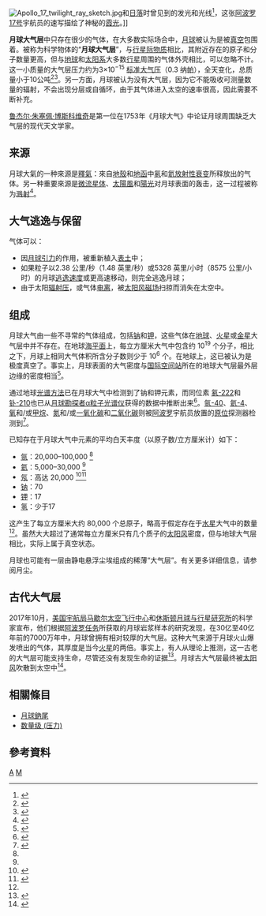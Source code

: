 [[File:Apollo_17_twilight_ray_sketch.jpg|thumb]]和[[日落|日落]]时曾见到的发光和光线<ref>{{cite web |url=https://science.nasa.gov/science-news/science-at-nasa/2005/07dec_moonstorms/ |title=Moon Storms |publisher=[[NASA|NASA]] |first1=Trudy E. |last1=Bell |first2=Tony |last2=Phillips |date=7 December 2005 |access-date=2021-10-15 |archive-date=2013-09-12 |archive-url=https://web.archive.org/web/20130912092057/http://science.nasa.gov/science-news/science-at-nasa/2005/07dec_moonstorms/ |dead-url=no }}</ref>，这张[[阿波罗17号|阿波罗17号]]宇航员的速写描绘了神秘的[[云隙光|霞光]]。]]

'''月球大气层'''中只存在很少的气体，在大多数实际场合中，[[月球|月球]]被认为是被[[真空|真空]]包围着。被称为科学物体的“'''月球大气层'''”，与[[行星际物质|行星际物质]]相比，其附近存在的原子和分子数量更高，但与[[地球|地球]]和[[太阳系|太阳系]]大多数[[行星|行星]]周围的气体外壳相比，可以忽略不计。这一小质量的大气层压力约为3×10<sup>−15</sup> [[标准大气压|标准大气压]]（0.3 纳[[帕斯卡|帕]]），全天变化，总质量小于10公吨<ref name="moon-faq">{{cite web |url=http://nssdc.gsfc.nasa.gov/planetary/factsheet/moonfact.html |title=Moon Fact Sheet |publisher=NASA |first=David R. |last=Williams |access-date=16 November 2016 |archive-date=2008-12-16 |archive-url=https://web.archive.org/web/20081216140757/http://nssdc.gsfc.nasa.gov/planetary/factsheet/moonfact.html |dead-url=no }}</ref><ref>{{cite book |chapter-url=http://settlement.arc.nasa.gov/75SummerStudy/5appendJ.html |chapter=Chapter 5, Appendix J: Impact Upon Lunar Atmosphere |title=Space Settlements: A Design Study |publisher=NASA |editor1-first=Richard D. |editor1-last=Johnson |editor2-first=Charles |editor2-last=Holbrow |first=Ruth |last=Globus |date=1977 |id=NASA SP-413 |access-date=2021-10-15 |archive-date=2010-05-31 |archive-url=https://web.archive.org/web/20100531205037/http://settlement.arc.nasa.gov/75SummerStudy/5appendJ.html |dead-url=no }}</ref>。另一方面，月球被认为没有大气层，因为它不能吸收可测量数量的辐射，不会出现分层或自循环，由于其气体进入太空的速率很高，因此需要不断补充。

[[鲁杰尔·朱塞佩·博斯科维奇|鲁杰尔·朱塞佩·博斯科维奇]]是第一位在1753年《月球大气》中论证月球周围缺乏大气层的现代天文学家。

==来源==
月球大氣的一种來源是[[釋氣|釋氣]]：來自[[地殼|地殼]]和[[地函|地函]]中[[氡|氡]]和[[氦|氦]][[放射性衰变|放射性衰变]]所释放出的气体。另一种重要來源是[[微流星体|微流星体]]、[[太陽風|太陽風]]和[[陽光|陽光]]对月球表面的轰击，这一过程被称为[[溅射|溅射]]<ref name="L06">{{Cite journal|title=Understanding the Lunar Surface and Space-Moon Interactions|url=https://pubs.geoscienceworld.org/rimg/article/60/1/83-219/140774|last=Lucey|first=P.|date=2006-01-01|journal=Reviews in Mineralogy and Geochemistry|issue=1|doi=10.2138/rmg.2006.60.2|volume=60|pages=83–219|language=en|issn=1529-6466}}</ref>。

==大气逃逸与保留==
气体可以：
*因[[月球重力场|月球引力]]的作用，被重新植入[[表岩屑|表土]]中；
*如果粒子以2.38 公里/秒（1.48 英里/秒）或5328 英里/小时（8575 公里/小时）的月球[[宇宙速度|逃逸速度]]或更高速移动，则完全逃逸月球；
*由于太阳[[辐射压|辐射压]]，或气体[[电离|电离]]，被[[太阳风|太阳风]][[恒星磁场|磁场]]扫掠而消失在太空中。

==组成==
月球大气由一些不寻常的气体组成，包括[[钠|钠]]和[[钾|钾]]，这些气体在[[地球|地球]]、[[火星|火星]]或[[金星|金星]]大气层中并不存在。在地球[[海平面|海平面]]上，每立方厘米大气中包含约 10<sup>19</sup> 个分子，相比之下，月球上相同大气体积所含分子数则少于 10<sup>6</sup> 个。在地球上，这已被认为是极度真空了。事实上，月球表面的大气密度与[[国际空间站|国际空间站]]所在的地球大气层最外层边缘的密度相当<ref>{{cite web |url=http://www.nasa.gov/mission_pages/LADEE/news/lunar-atmosphere.html |title=Is There an Atmosphere on the Moon? |publisher=NASA |date=12 April 2013 |access-date=2021-10-16 |archive-date=2019-11-02 |archive-url=https://web.archive.org/web/20191102182404/https://www.nasa.gov/mission_pages/LADEE/news/lunar-atmosphere.html |dead-url=no }}</ref>。

通过地球[[光谱学|光谱方法]]已在月球大气中检测到了钠和钾元素，而同位素 [[氡-222|氡-222]]和[[钋-210|钋-210]]也已从[[月球勘探者|月球勘探者]][[α粒子|α粒子]][[光谱仪|光谱仪]]获得的数据中推断出来<ref>{{cite journal |title=Recent outgassing from the lunar surface: The Lunar Prospector Alpha Particle Spectrometer |journal=[[Journal_of_Geophysical_Research|Journal of Geophysical Research]] |first1=Stefanie L. |last1=Lawson |first2=William C. |last2=Feldman |first3=David J. |last3=Lawrence |first4=Kurt R. |last4=Moore |first5=Richard C. |last5=Elphic |display-authors=etal |volume=110 |issue=E9 |pages=E09009 |date=September 2005 |doi=10.1029/2005JE002433 |bibcode=2005JGRE..110.9009L|doi-access=free }}</ref>。[[氩的同位素|氩-40]]、[[氦-4|氦-4]]、[[氧|氧]]和/或[[甲烷|甲烷]]、[[氮|氮]]和/或[[一氧化碳|一氧化碳]]和[[二氧化碳|二氧化碳]]则被[[阿波罗计划|阿波罗]]宇航员放置的[[In_situ|原位]]探测器检测到<ref name="Stern1999">{{cite journal |title=The lunar atmosphere: History, status, current problems, and context |journal=[[Reviews_of_Geophysics|Reviews of Geophysics]] |first=S. Alan |last=Stern |volume=37 |issue=4 |pages=453–491 |date=1999 |doi=10.1029/1999RG900005 |bibcode=1999RvGeo..37..453S|citeseerx=10.1.1.21.9994 }}</ref>。

已知存在于月球大气中元素的平均白天丰度（以原子数/立方厘米计）如下：
*[[氩|氩]]：20,000–100,000 <ref name=nasa/>
*[[氦|氦]]：5,000–30,000 <ref name=nasa/>
*[[氖|氖]]：高达 20,000 <ref name="nasa">{{cite journal |title=Variability of helium, neon, and argon in the lunar exosphere as observed by the LADEE NMS instrument |journal=[[Geophysical_Research_Letters|Geophysical Research Letters]] |first1=M. |last1=Benna |first2=P. R. |last2=Mahaffy |first3=J. S. |last3=Halekas |first4=R. C. |last4=Elphic |first5=G. T. |last5=Delory |volume=42 |issue=10 |pages=3723–3729 |date=May 2015 |doi=10.1002/2015GL064120 |bibcode=2015GeoRL..42.3723B |quote=Neon was detected over the nightside at levels comparable to He and was found to exhibit the spatial distribution of a surface accommodated noncondensable gas.|doi-access=free }}</ref><ref name="NASA-20150817">{{cite web |url=http://www.nasa.gov/content/goddard/ladee-lunar-neon |title=NASA's LADEE Spacecraft Finds Neon in Lunar Atmosphere |publisher=NASA |first=William A. |last=Steigerwald |date=17 August 2015 |access-date=18 August 2015 |archive-date=2020-05-11 |archive-url=https://web.archive.org/web/20200511081841/https://www.nasa.gov/content/goddard/ladee-lunar-neon/ |dead-url=no }}</ref>
*[[钠|钠]]：70
*[[钾|钾]]：17
*[[氢|氢]]：少于17
这产生了每立方厘米大约 80,000 个总原子，略高于假定存在于[[水星|水星]]大气中的数量<ref name="Stern1999" />。虽然大大超过了通常每立方厘米只有几个质子的[[太阳风|太阳风]]密度，但与地球大气层相比，实际上属于真空状态。

月球也可能有一层由静电悬浮尘埃组成的稀薄“大气层”。有关更多详细信息，请参阅月尘。

==古代大气层==
2017年10月，[[美国宇航局|美国宇航局]][[马歇尔太空飞行中心|马歇尔太空飞行中心]]和[[休斯顿|休斯顿]][[月球与行星研究所|月球与行星研究所]]的科学家宣布，他们根据[[阿波罗计划|阿波罗任务]]所获取的月球岩浆样本的研究发现，在30亿至40亿年前的7000万年中，月球曾拥有相对较厚的大气层。这种大气来源于月球火山爆发喷出的气体，其厚度是当今[[火星|火星]]的两倍。事实上，有人从理论上推测，这一古老的大气层可能支持生命，尽管还没有发现生命的证据<ref>{{cite news | title=Life on the Moon? New study argued life could have existed on the lunar surface | author=Ciaccia, Chris | newspaper=Fox News | url=http://www.foxnews.com/science/2018/07/24/life-on-moon-new-study-argued-life-could-have-existed-on-lunar-surface.html | date=July 24, 2018 | accessdate=2021-10-15 | archive-date=2018-09-30 | archive-url=https://web.archive.org/web/20180930225832/http://www.foxnews.com/science/2018/07/24/life-on-moon-new-study-argued-life-could-have-existed-on-lunar-surface.html | dead-url=no }}</ref>。月球古大气层最终被[[太阳风|太阳风]]吹散到太空中<ref>{{cite web|url=http://time.com/4974580/nasa-moon-had-atmosphere-volcanoes/|title=NASA: The Moon Once Had an Atmosphere That Faded Away|website=Time|access-date=16 April 2018|archive-date=2021-12-21|archive-url=https://web.archive.org/web/20211221215142/https://time.com/4974580/nasa-moon-had-atmosphere-volcanoes/|dead-url=no}}</ref>。

== 相關條目 ==
*[[月球鈉尾|月球鈉尾]]
*[[数量级_(压力)|数量级 (压力)]]

== 參考資料 ==
{{reflist}}

{{月球}}
{{大氣層}}

[[Category:月球科學|A]]
[[Category:行星大氣層|M]]